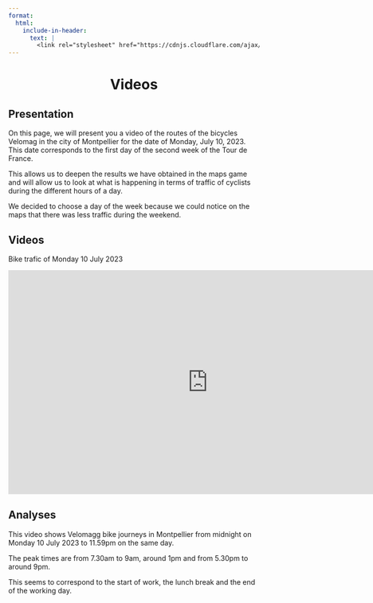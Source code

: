 ```yaml
---
format:
  html:
    include-in-header:
      text: |
        <link rel="stylesheet" href="https://cdnjs.cloudflare.com/ajax/libs/font-awesome/6.0.0/css/all.min.css">
---
```


<div style="text-align: center;">
<h1>Videos <i class="fas fa-video"></i></h1>
</div>

## Presentation

<p class = "text"> On this page, we will present you a video of the routes of the bicycles Velomag in the city of Montpellier for the date of Monday, July 10, 2023. This date corresponds to the first day of the second week of the Tour de France. </p>

<p class = "text"> This allows us to deepen the results we have obtained in the maps game and will allow us to look at what is happening in terms of traffic of cyclists during the different hours of a day. </p>

<p class = "text"> We decided to choose a day of the week because we could notice on the maps that there was less traffic during the weekend.</p>

## Videos

<p class="text">Bike trafic of Monday 10 July 2023</p>

<iframe src="https://www.youtube.com/embed/Gc6I6s13_JY " frameborder="0" allow="autoplay; fullscreen; picture-in-picture" allowfullscreen width="800" height="450"></iframe> 

## Analyses

<p class="text"> This video shows Velomagg bike journeys in Montpellier from midnight on Monday 10 July 2023 to 11.59pm on the same day. </p>

<p class="text"> The peak times are from 7.30am to 9am, around 1pm and from 5.30pm to around 9pm. </p>

<p class="text"> This seems to correspond to the start of work, the lunch break and the end of the working day. </p>